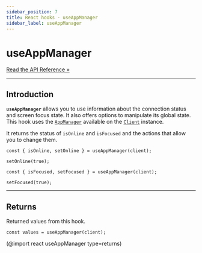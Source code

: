 ```yaml
---
sidebar_position: 7
title: React hooks - useAppManager
sidebar_label: useAppManager
---
```


# useAppManager

[Read the API Reference »](/api/react/Hooks/useAppManager.mdx)

---

## Introduction

**`useAppManager`** allows you to use information about the connection status and screen focus state. It also offers
options to manipulate its global state. This hook uses the [`AppManager`](/core/managers.mdx) available on the
[`Client`](/core/client.mdx) instance.

It returns the status of `isOnline` and `isFocused` and the actions that allow you to change them.

```tsx
const { isOnline, setOnline } = useAppManager(client);

setOnline(true);
```

```tsx
const { isFocused, setFocused } = useAppManager(client);

setFocused(true);
```

---

## Returns

Returned values from this hook.

```tsx
const values = useAppManager(client);
```

(@import react useAppManager type=returns)
